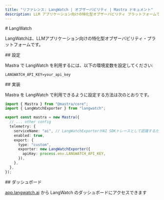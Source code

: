```yaml
---
title: "リファレンス: LangWatch | オブザーバビリティ | Mastra ドキュメント"
description: LLM アプリケーション向けの特化型オブザーバビリティ プラットフォームである LangWatch を Mastra と統合するためのドキュメントです。
---
```


<div id="langwatch">
  # LangWatch
</div>

LangWatchは、LLMアプリケーション向けの特化型オブザーバビリティ・プラットフォームです。

<div id="configuration">
  ## 設定
</div>

Mastra で LangWatch を利用するには、以下の環境変数を設定してください:

```env
LANGWATCH_API_KEY=your_api_key
```


<div id="implementation">
  ## 実装
</div>

Mastra を LangWatch で利用できるように設定する方法は次のとおりです。

```typescript
import { Mastra } from "@mastra/core";
import { LangWatchExporter } from "langwatch";

export const mastra = new Mastra({
  // ... other config
  telemetry: {
    serviceName: "ai", // LangWatchExporterがAI SDKトレースとして認識するため、"ai"に設定する必要があります
    enabled: true,
    export: {
      type: "custom",
      exporter: new LangWatchExporter({
        apiKey: process.env.LANGWATCH_API_KEY,
      }),
    },
  },
});
```


<div id="dashboard">
  ## ダッシュボード
</div>

[app.langwatch.ai](https://app.langwatch.ai) から LangWatch のダッシュボードにアクセスできます